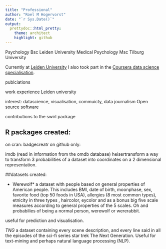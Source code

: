 ```yaml
---
title: "Professional"
author: "Roel M Hogervorst"
date: "`r Sys.Date()`"
output:
  prettydoc::html_pretty:
    theme: architect
    highlight: github
---
```


Psychology Bsc Leiden University
Medical Psychology Msc Tilburg University

Currently at [Leiden University](https://www.universiteitleiden.nl/en/staffmembers/roel-hogervorst)
I also took part in the [Coursera data science specialisation](https://www.coursera.org/specializations/jhu-data-science).

publciations

work experience
Leiden university  



interest: 
datascience, visualisation, commuicty, data journalism
Open source software


contributions to the swirl package

## R packages created:
on cran: badgecreatr
on github only: 

imdb (read in information from the omdb database)
heisertransform a way to transform 3 probabilities of a dataset into coordinates
on a 2 dimensional representation. 



##datasets created: 

* Werewolf*
a dataset with people based on general properties of American people. This 
includes BMI, date of birth, moonphase, sex, favorite food (top 50 foods in USA),
allergies (8 most common types), etnicity in three types , haircolor, eycolor and
as a bonus big five scale measures according to general properties of the 5 
scales. Oh and probabilies of being a normal person, werewolf or wererabbit. 

useful for prediction and visualisation. 

*TNG* 
a dataset containing every scene description, and every line said in all the
episodes of the sci-fi series star trek The Next Generation. Useful for text-mining
and perhaps natural language processing (NLP). 


     
